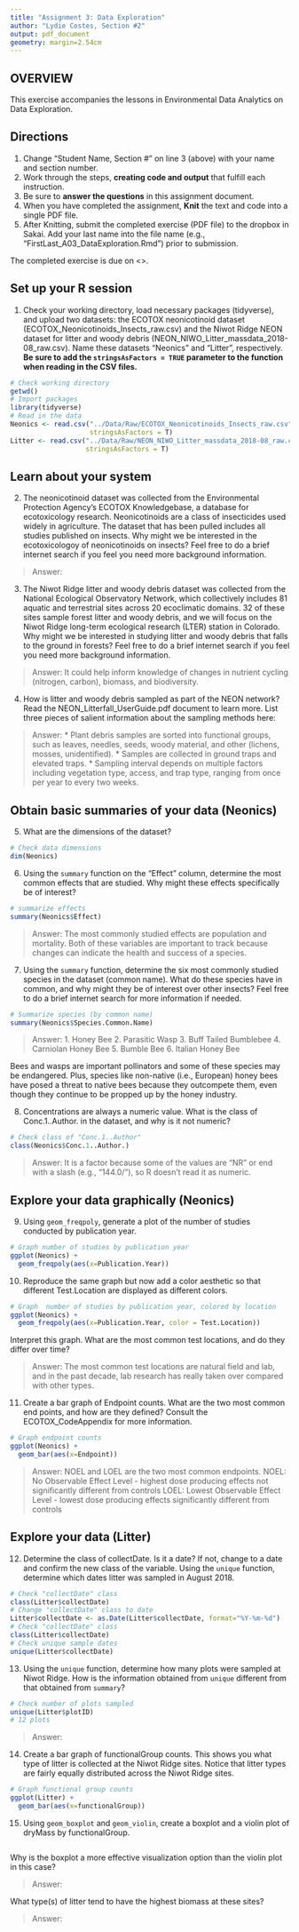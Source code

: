 ```yaml
---
title: "Assignment 3: Data Exploration"
author: "Lydie Costes, Section #2"
output: pdf_document
geometry: margin=2.54cm
---
```


## OVERVIEW

This exercise accompanies the lessons in Environmental Data Analytics on Data Exploration. 

## Directions
1. Change "Student Name, Section #" on line 3 (above) with your name and section number.
2. Work through the steps, **creating code and output** that fulfill each instruction.
3. Be sure to **answer the questions** in this assignment document.
4. When you have completed the assignment, **Knit** the text and code into a single PDF file.
5. After Knitting, submit the completed exercise (PDF file) to the dropbox in Sakai. Add your last name into the file name (e.g., "FirstLast_A03_DataExploration.Rmd") prior to submission.

The completed exercise is due on <>.


## Set up your R session

1. Check your working directory, load necessary packages (tidyverse), and upload two datasets: the ECOTOX neonicotinoid dataset (ECOTOX_Neonicotinoids_Insects_raw.csv) and the Niwot Ridge NEON dataset for litter and woody debris (NEON_NIWO_Litter_massdata_2018-08_raw.csv). Name these datasets "Neonics" and "Litter", respectively. **Be sure to add the `stringsAsFactors = TRUE` parameter to the function when reading in the CSV files.**
```r
# Check working directory
getwd()
# Import packages
library(tidyverse)
# Read in the data
Neonics <- read.csv("../Data/Raw/ECOTOX_Neonicotinoids_Insects_raw.csv",
                    stringsAsFactors = T)
Litter <- read.csv("../Data/Raw/NEON_NIWO_Litter_massdata_2018-08_raw.csv",
                   stringsAsFactors = T)
```

## Learn about your system

2. The neonicotinoid dataset was collected from the Environmental Protection Agency's ECOTOX Knowledgebase, a database for ecotoxicology research. Neonicotinoids are a class of insecticides used widely in agriculture. The dataset that has been pulled includes all studies published on insects. Why might we be interested in the ecotoxicologoy of neonicotinoids on insects? Feel free to do a brief internet search if you feel you need more background information. 

> Answer: 

3. The Niwot Ridge litter and woody debris dataset was collected from the National Ecological Observatory Network, which collectively includes 81 aquatic and terrestrial sites across 20 ecoclimatic domains. 32 of these sites sample forest litter and woody debris, and we will focus on the Niwot Ridge long-term ecological research (LTER) station in Colorado. Why might we be interested in studying litter and woody debris that falls to the ground in forests? Feel free to do a brief internet search if you feel you need more background information. 

> Answer: It could help inform knowledge of changes in nutrient cycling (nitrogen, carbon), biomass, and biodiversity. 

4. How is litter and woody debris sampled as part of the NEON network? Read the NEON_Litterfall_UserGuide.pdf document to learn more. List three pieces of salient information about the sampling methods here: 

> Answer: 
* Plant debris samples are sorted into functional groups, such as leaves, needles, seeds, woody material, and other (lichens, mosses, unidentified).
* Samples are collected in ground traps and elevated traps.
* Sampling interval depends on multiple factors including vegetation type, access, and trap type, ranging from once per year to every two weeks.




## Obtain basic summaries of your data (Neonics)

5. What are the dimensions of the dataset?

```r
# Check data dimensions
dim(Neonics)
```

6. Using the `summary` function on the "Effect" column, determine the most common effects that are studied. Why might these effects specifically be of interest?
```r
# summarize effects
summary(Neonics$Effect)
```

> Answer: The most commonly studied effects are population and mortality. Both of these variables are important to track because changes can indicate the health and success of a species.  

7. Using the `summary` function, determine the six most commonly studied species in the dataset (common name). What do these species have in common, and why might they be of interest over other insects? Feel free to do a brief internet search for more information if needed.

```r
# Summarize species (by common name)
summary(Neonics$Species.Common.Name)
```

> Answer: 
1. Honey Bee
2. Parasitic Wasp
3. Buff Tailed Bumblebee
4. Carniolan Honey Bee
5. Bumble Bee
6. Italian Honey Bee

Bees and wasps are important pollinators and some of these species may be endangered. Plus, species like non-native (i.e., European) honey bees have posed a threat to native bees because they outcompete them, even though they continue to be propped up by the honey industry.

8. Concentrations are always a numeric value. What is the class of Conc.1..Author. in the dataset, and why is it not numeric?

```r
# Check class of "Conc.1..Author"
class(Neonics$Conc.1..Author.)
```

> Answer: It is a factor because some of the values are "NR" or end with a slash (e.g., "144.0/"), so R doesn't read it as numeric.



## Explore your data graphically (Neonics)

9. Using `geom_freqpoly`, generate a plot of the number of studies conducted by publication year. 
```r
# Graph number of studies by publication year
ggplot(Neonics) +
  geom_freqpoly(aes(x=Publication.Year))
```

10. Reproduce the same graph but now add a color aesthetic so that different Test.Location are displayed as different colors.
```r
# Graph  number of studies by publication year, colored by location
ggplot(Neonics) +
  geom_freqpoly(aes(x=Publication.Year, color = Test.Location))
```

Interpret this graph. What are the most common test locations, and do they differ over time?

> Answer: The most common test locations are natural field and lab, and in the past decade, lab research has really taken over compared with other types. 

11. Create a bar graph of Endpoint counts. What are the two most common end points, and how are they defined? Consult the ECOTOX_CodeAppendix for more information. 

```r
# Graph endpoint counts
ggplot(Neonics) +
  geom_bar(aes(x=Endpoint))
```

> Answer: NOEL and LOEL are the two most common endpoints.
> NOEL: No Observable Effect Level - highest dose producing effects not significantly different from controls 
> LOEL: Lowest Observable Effect Level - lowest dose producing effects significantly different from controls

## Explore your data (Litter)

12. Determine the class of collectDate. Is it a date? If not, change to a date and confirm the new class of the variable. Using the `unique` function, determine which dates litter was sampled in August 2018. 
```r
# Check "collectDate" class
class(Litter$collectDate)
# Change "collectDate" class to date
Litter$collectDate <- as.Date(Litter$collectDate, format="%Y-%m-%d")
# Check "collectDate" class
class(Litter$collectDate)
# Check unique sample dates
unique(Litter$collectDate)
```

13. Using the `unique` function, determine how many plots were sampled at Niwot Ridge. How is the information obtained from `unique` different from that obtained from `summary`?

```r
# Check number of plots sampled
unique(Litter$plotID)
# 12 plots
```

> Answer: 

14. Create a bar graph of functionalGroup counts. This shows you what type of litter is collected at the Niwot Ridge sites. Notice that litter types are fairly equally distributed across the Niwot Ridge sites.
```r
# Graph functional group counts
ggplot(Litter) +
  geom_bar(aes(x=functionalGroup))
```

15. Using `geom_boxplot` and `geom_violin`, create a boxplot and a violin plot of dryMass by functionalGroup. 
```r

```

Why is the boxplot a more effective visualization option than the violin plot in this case?

> Answer: 

What type(s) of litter tend to have the highest biomass at these sites? 

> Answer: 